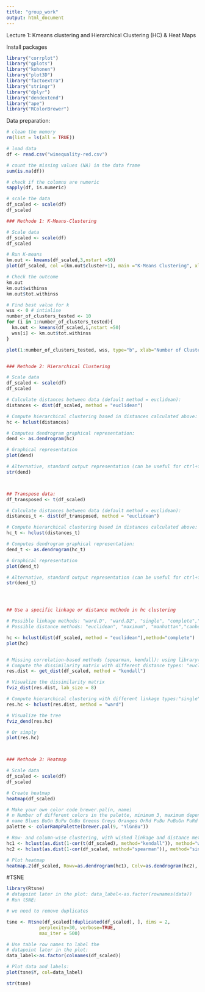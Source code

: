 ```yaml
---
title: "group_work"
output: html_document
---
```

Lecture 1: Kmeans clustering and Hierarchical Clustering (HC) & Heat Maps

Install packages
```r
library("corrplot")
library("gplots")
library("kohonen")
library("plot3D")
library("factoextra")
library("stringr")
library("dplyr")
library("dendextend")
library("ape")
library("RColorBrewer")

```

Data preparation:
```r
# clean the memory
rm(list = ls(all = TRUE)) 

# load data
df <- read.csv("winequality-red.csv")

# count the missing values (NA) in the data frame
sum(is.na(df))

# check if the columns are numeric
sapply(df, is.numeric)

```

```r
# scale the data
df_scaled <- scale(df)
df_scaled

```
```r
### Methode 1: K-Means-Clustering

# Scale data
df_scaled <- scale(df)
df_scaled

# Run K-means
km.out <- kmeans(df_scaled,3,nstart =50)
plot(df_scaled, col =(km.out$cluster+1), main ="K-Means Clustering", xlab ="", ylab ="", pch =20, cex =2)

# Check the outcome
km.out
km.out$withinss
km.out$tot.withinss

# Find best value for k
wss <- 0 # intialise
number_of_clusters_tested <- 10
for (i in 1:number_of_clusters_tested){
  km.out <- kmeans(df_scaled,i,nstart =50)
  wss[i] <- km.out$tot.withinss
}

plot(1:number_of_clusters_tested, wss, type="b", xlab="Number of Clusters",ylab="Total within-cluster sum of squares")



```
```r
### Methode 2: Hierarchical Clustering

# Scale data
df_scaled <- scale(df)
df_scaled

# Calculate distances between data (default method = euclidean):
distances <- dist(df_scaled, method = "euclidean")

# Compute hierarchical clustering based in distances calculated above:
hc <- hclust(distances)

# Computes dendrogram graphical representation:
dend <- as.dendrogram(hc)

# Graphical representation
plot(dend)

# Alternative, standard output representation (can be useful for ctrl+find specific things in big trees)
str(dend)



## Transpose data:
df_transposed <- t(df_scaled)

# Calculate distances between data (default method = euclidean):
distances_t <- dist(df_transposed, method = "euclidean")

# Compute hierarchical clustering based in distances calculated above:
hc_t <- hclust(distances_t)

# Computes dendrogram graphical representation:
dend_t <- as.dendrogram(hc_t)

# Graphical representation
plot(dend_t)

# Alternative, standard output representation (can be useful for ctrl+find specific things in big trees)
str(dend_t)




## Use a specific linkage or distance methode in hc clustering

# Possible linkage methods: "ward.D", "ward.D2", "single", "complete","average", "mcquitty", "median","centroid"
# Possible distance methods: "euclidean", "maximum", "manhattan","canberra","binary", "minkowski"

hc <- hclust(dist(df_scaled, method = "euclidean"),method="complete")
plot(hc)


# Missing correlation-based methods (spearman, kendall): using library(factoextra) for these methods
# Compute the dissimilarity matrix with different distance types: "euclidean", "manhattan", "pearson", "spearman", "kendall"
res.dist <- get_dist(df_scaled, method = "kendall")

# Visualize the dissimilarity matrix
fviz_dist(res.dist, lab_size = 8)

# Compute hierarchical clustering with different linkage types:"single", "complete", "average", "centroid", "ward.D", "ward.D2"
res.hc <- hclust(res.dist, method = "ward")

# Visualize the tree
fviz_dend(res.hc)

# Or simply
plot(res.hc)



### Methode 3: Heatmap

# Scale data
df_scaled <- scale(df)
df_scaled

# Create heatmap
heatmap(df_scaled)

# Make your own color code brewer.pal(n, name)
# n Number of different colors in the palette, minimum 3, maximum depending on palette
# name Blues BuGn BuPu GnBu Greens Greys Oranges OrRd PuBu PuBuGn PuRd Purples RdPu Reds YlGn YlGnBu YlOrBr YlOrRd
palette <- colorRampPalette(brewer.pal(9, "YlGnBu"))

# Row- and column-wise clustering, with wished linkage and distance method:
hc1 <- hclust(as.dist(1-cor(t(df_scaled), method="kendall")), method="ward")
hc2 <- hclust(as.dist(1-cor(df_scaled, method="spearman")), method="single")

# Plot heatmap
heatmap.2(df_scaled, Rowv=as.dendrogram(hc1), Colv=as.dendrogram(hc2), col=palette,scale="row", density.info="none", trace="none")

```


#TSNE
```r
library(Rtsne)
# datapoint later in the plot: data_label<-as.factor(rownames(data))
# Run tSNE:

# we need to remove duplicates

tsne <- Rtsne(df_scaled[!duplicated(df_scaled), ], dims = 2,
            perplexity=30, verbose=TRUE,
            max_iter = 500)

# Use table row names to label the
# datapoint later in the plot: 
data_label<-as.factor(colnames(df_scaled))

# Plot data and labels:
plot(tsne$Y, col=data_label)

str(tsne)
```

